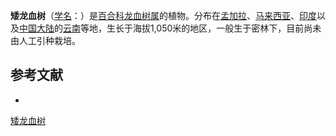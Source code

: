 {{Speciesbox
| name = 矮龙血树
| status = 
| status_system = 
| image = Dracaena terniflora (8286187683).jpg
| genus = Dracaena
| species = terniflora
| authority = Roxb.
}}

'''矮龙血树'''（[[学名|学名]]：{{lang|la|''Dracaena terniflora''}}）是[[百合科|百合科]][[龙血树属|龙血树属]]的植物。分布在[[孟加拉|孟加拉]]、[[马来西亚|马来西亚]]、[[印度|印度]]以及[[中国大陆|中国大陆]]的[[云南|云南]]等地，生长于海拔1,050米的地区，一般生于密林下，目前尚未由人工引种栽培。

== 参考文献 ==
<div class="references-small">
* {{cite web| url =http://www.bioinfo.cn/db05/KmzwSpecies.php?action=view&id=7937| title =矮龙血树| work =《中国高等植物数据库全库》| publisher =中国科学院微生物研究所| author =昆明植物研究所| accessdate =2009-02-24| deadurl =yes| archiveurl =https://web.archive.org/web/20160305033657/http://www.bioinfo.cn/db05/KmzwSpecies.php?action=view&id=7937| archivedate =2016-03-05}}
</div>
{{Taxonbar|from=Q15227340}}

[[Category:龙血树属|矮龙血树]]


{{植物小作品}}